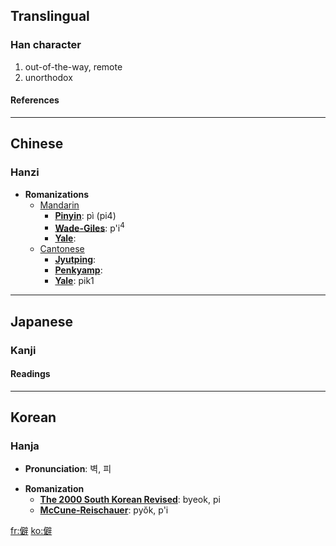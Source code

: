 ==Translingual==
===Han character===
{{Han char|rad=人|as=13|sn=15|four=2024<sub>1</sub>|canj=人尸口十 (OSRJ)}}
# out-of-the-way, remote
# unorthodox
====References====
{{Han ref|kx=0118.140|dkj=01166|dj=0250.240|hdz=10229.050|uh=50FB|ud=20731|bh=BBF7|bd=48119}}
----

==Chinese==
===Hanzi===


* '''Romanizations'''
** [[Mandarin]]
*** '''[[Pinyin]]''': pì (pi4)
*** '''[[Wade-Giles]]''': p'i<sup>4</sup>
*** '''[[Yale]]''': 
**[[Cantonese]]
***'''[[Jyutping]]''':
***'''[[Penkyamp]]''': 
***'''[[Yale]]''': pik1


----
==Japanese==
===Kanji===
{{ja-kanji|grade=|rs=人13}}
====Readings====
{{ja-readings|on=[[へき]] (heki), [[ひ]] (hi), [[へい]] (hei)|kun=[[ひがむ]] (higamu)}}


----
==Korean==
===Hanja===

* '''Pronunciation''': 벽, 피

* '''Romanization'''
** '''[[The 2000 South Korean Revised Romanization|The 2000 South Korean Revised]]''': byeok, pi
** '''[[McCune-Reischauer]]''': pyŏk, p'i


[[fr:僻]]
[[ko:僻]]